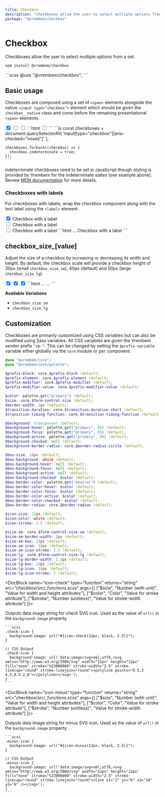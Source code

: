 ```yaml
---
title: Checkbox
description: "Checkboxes allow the user to select multiple options from a set."
package: "@vrembem/checkbox"
---
```



# Checkbox

Checkboxes allow the user to select multiple options from a set.

```sh
npm install @vrembem/checkbox
```

<CodeExample lang="scss">
  ```scss
  @use "@vrembem/checkbox";
  ```
</CodeExample>

## Basic usage

Checkboxes are composed using a set of `<span>` elements alongside the native `<input type="checkbox">` element which should be given the `checkbox__native` class and come before the remaining presentational `<span>` elements.

<CodeExample tabs={true}>
  <Fragment slot="output">
    <span class="checkbox">
      <input class="checkbox__native" type="checkbox" checked />
      <span class="checkbox__background">
        <span class="checkbox__box">
          <span class="checkbox__icon"></span>
        </span>
      </span>
    </span>
    <span class="checkbox">
      <input class="checkbox__native" type="checkbox" aria-checked="mixed" />
      <span class="checkbox__background">
        <span class="checkbox__box">
          <span class="checkbox__icon"></span>
        </span>
      </span>
    </span>
    <span class="checkbox">
      <input class="checkbox__native" type="checkbox" />
      <span class="checkbox__background">
        <span class="checkbox__box">
          <span class="checkbox__icon"></span>
        </span>
      </span>
    </span>
  </Fragment>
  <Fragment slot="tab-html">
    ```html
    <span class="checkbox">
      <input class="checkbox__native" type="checkbox" />
      <span class="checkbox__background">
        <span class="checkbox__box">
          <span class="checkbox__icon"></span>
        </span>
      </span>
    </span>
    ```
  </Fragment>
  <Fragment slot="tab-js">
    ```js
    const checkboxes = document.querySelectorAll(
      'input[type="checkbox"][aria-checked="mixed"]'
    );

    checkboxes.forEach((checkbox) => {
      checkbox.indeterminate = true;
    });
    ```
  </Fragment>
</CodeExample>

Indeterminate checkboxes need to be set in JavaScript though styling is provided by Vrembem for the indeterminate states (see example above). Review [MDN documentation](https://developer.mozilla.org/en-US/docs/Web/CSS/:indeterminate) for more details.


### Checkboxes with labels

For checkboxes with labels, wrap the checkbox component along with the text label using the `<label>` element.

<CodeExample lang="html">
  <Fragment slot="output">
    <label>
      <span class="checkbox">
        <input class="checkbox__native" type="checkbox" checked />
        <span class="checkbox__background">
          <span class="checkbox__box">
            <span class="checkbox__icon"></span>
          </span>
        </span>
      </span>
      <span>Checkbox with a label</span>
    </label>
    <br />
    <label>
      <span class="checkbox">
        <input class="checkbox__native" type="checkbox" aria-checked="mixed" />
        <span class="checkbox__background">
          <span class="checkbox__box">
            <span class="checkbox__icon"></span>
          </span>
        </span>
      </span>
      <span>Checkbox with a label</span>
    </label>
    <br />
    <label>
      <span class="checkbox">
        <input class="checkbox__native" type="checkbox" />
        <span class="checkbox__background">
          <span class="checkbox__box">
            <span class="checkbox__icon"></span>
          </span>
        </span>
      </span>
      <span>Checkbox with a label</span>
    </label>
  </Fragment>
  ```html
  <label>
    <span class="checkbox">
      ...
    </span>
    <span>Checkbox with a label</span>
  </label>
  ```
</CodeExample>

## checkbox_size_[value]

Adjust the size of a checkbox by increasing or decreasing its width and height. By default, the checkbox scale will provide a checkbox height of 30px (small `checkbox_size_sm`), 40px (default) and 50px (large `checkbox_size_lg`).

<CodeExample lang="html">
  <Fragment slot="output">
    <span class="checkbox checkbox_size_sm">
      <input class="checkbox__native" type="checkbox" checked />
      <span class="checkbox__background">
        <span class="checkbox__box">
          <span class="checkbox__icon"></span>
        </span>
      </span>
    </span>
    <span class="checkbox">
      <input class="checkbox__native" type="checkbox" checked />
      <span class="checkbox__background">
        <span class="checkbox__box">
          <span class="checkbox__icon"></span>
        </span>
      </span>
    </span>
    <span class="checkbox checkbox_size_lg">
      <input class="checkbox__native" type="checkbox" checked />
      <span class="checkbox__background">
        <span class="checkbox__box">
          <span class="checkbox__icon"></span>
        </span>
      </span>
    </span>
  </Fragment>
  ```html
  <span class="checkbox checkbox_size_sm">
    ...
  </span>

  <span class="checkbox checkbox_size_lg">
    ...
  </span>
  ```
</CodeExample>

**Available Variations**

- `checkbox_size_sm`
- `checkbox_size_lg`

## Customization

Checkboxes are primarily customized using CSS variables but can also be modified using Sass variables. All CSS variables are given the Vrembem vendor prefix `"vb-"`. This can be changed by setting the `$prefix-variable` variable either globally via the `core` module or per component.

<DocBlock name="SCSS Variables" type="file" src="checkbox/src/_variables.scss">

  ```scss
  @use "@vrembem/core";
  @use "@vrembem/core/palette";

  $prefix-block: core.$prefix-block !default;
  $prefix-element: core.$prefix-element !default;
  $prefix-modifier: core.$prefix-modifier !default;
  $prefix-modifier-value: core.$prefix-modifier-value !default;

  $color: palette.get("primary") !default;
  $size: core.$form-control-size !default;
  $border-width: 2px !default;
  $transition-duration: core.$transition-duration-short !default;
  $transition-timing-function: core.$transition-timing-function !default;

  $background: transparent !default;
  $background-hover: palette.get("primary", 95) !default;
  $background-focus: palette.get("primary", 95) !default;
  $background-active: palette.get("primary", 90) !default;
  $background-checked: null !default;
  $background-border-radius: core.$border-radius-circle !default;

  $box-size: 18px !default;
  $box-background: white !default;
  $box-background-hover: null !default;
  $box-background-focus: null !default;
  $box-background-active: null !default;
  $box-background-checked: $color !default;
  $box-border-color: palette.get("neutral") !default;
  $box-border-color-hover: $color !default;
  $box-border-color-focus: $color !default;
  $box-border-color-active: $color !default;
  $box-border-color-checked: $color !default;
  $box-border-radius: core.$border-radius !default;

  $icon-size: 12px !default;
  $icon-color: white !default;
  $icon-stroke: 2.5 !default;

  $size-sm: core.$form-control-size-sm !default;
  $size-sm-border-width: 2px !default;
  $size-sm-box: 14px !default;
  $size-sm-icon: 10px !default;
  $size-sm-icon-stroke: 2.5 !default;
  $size-lg: core.$form-control-size-lg !default;
  $size-lg-border-width: 2.5px !default;
  $size-lg-box: 24px !default;
  $size-lg-icon: 18px !default;
  $size-lg-icon-stroke: 2 !default;
  ```
</DocBlock>

<DocBlock name="icon-check" type="function" returns="string" src="checkbox/src/_functions.scss" args={[
  ["$size", "Number (with unit)", "Value for width and height attributes"],
  ["$color", "Color", "Value for stroke attribute"],
  ["$stroke", "Number (unitless)", "Value for stroke-width attribute"]
]}>
  <p>Outputs data image string for check SVG icon. Used as the value of <code>url()</code> in the <code>background-image</code> property.</p>

  <Fragment slot="example">

    ```scss
    .check-icon {
      background-image: url("#{icon-check(12px, black, 2.5)}");
    }

    // CSS Output
    .check-icon {
      background-image: url('data:image/svg+xml;utf8,<svg xmlns="http://www.w3.org/2000/svg" width="12px" height="12px" fill="none" stroke="%23000000" stroke-width="2.5" stroke-linecap="round" stroke-linejoin="round"><polyline points="9.5,3 4.5,8.5 2,6"></polyline></svg>');
    }
    ```
  </Fragment>
</DocBlock>

<DocBlock name="icon-minus" type="function" returns="string" src="checkbox/src/_functions.scss" args={[
  ["$size", "Number (with unit)", "Value for width and height attributes"],
  ["$color", "Color", "Value for stroke attribute"],
  ["$stroke", "Number (unitless)", "Value for stroke-width attribute"]
]}>
  <p>Outputs data image string for minus SVG icon. Used as the value of <code>url()</code> in the <code>background-image</code> property.</p>

  <Fragment slot="example">

    ```scss
    .minus-icon {
      background-image: url("#{icon-minus(12px, black, 2.5)}");
    }

    // CSS Output
    .minus-icon {
      background-image: url('data:image/svg+xml;utf8,<svg xmlns="http://www.w3.org/2000/svg" width="12px" height="12px" fill="none" stroke="%23000000" stroke-width="2.5" stroke-linecap="round" stroke-linejoin="round"><line x1="2" y1="6" x2="10" y2="6" /></svg>');
    }
    ```
  </Fragment>
</DocBlock>
